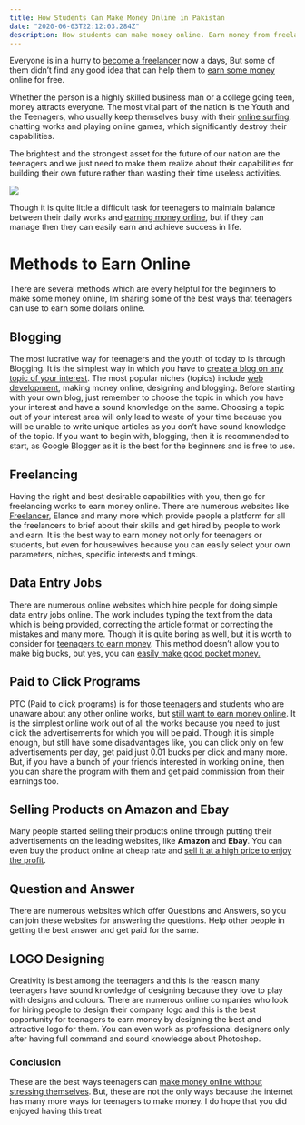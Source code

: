 ```yaml
---
title: How Students Can Make Money Online in Pakistan
date: "2020-06-03T22:12:03.284Z"
description: How students can make money online. Earn money from freelancing blogging data entry affiliate marketing data entry and by selling products online in Pakistan. Complete guide for beginners to earn money by investing zero.
---
```

Everyone is in a hurry to [become a freelancer](http://sarmadgardezi.com/blog/freelancing/freelancing-in-pakistan/1479/) now a days, But some of them didn’t find any good idea that can help them to [earn some money](https://sarmadgardezi.com/earning/) online for free.

Whether the person is a highly skilled business man or a college going teen, money attracts everyone. The most vital part of the nation is the Youth and the Teenagers, who usually keep themselves busy with their [online surfing](http://sarmadgardezi.com/service/seo-pakistan/), chatting works and playing online games, which significantly destroy their capabilities.

The brightest and the strongest asset for the future of our nation are the teenagers and we just need to make them realize about their capabilities for building their own future rather than wasting their time useless activities.

![](https://i.imgur.com/vjzAscc.jpg)

Though it is quite little a difficult task for teenagers to maintain balance between their daily works and [earning money online](http://sarmadgardezi.com/blog/blogging/easy-best-way-make-money-pakistan/2059/), but if they can manage then they can easily earn and achieve success in life.

Methods to Earn Online
======================

There are several methods which are every helpful for the beginners to make some money online, Im sharing some of the best ways that teenagers can use to earn some dollars online.

Blogging
--------

The most lucrative way for teenagers and the youth of today to is through Blogging. It is the simplest way in which you have to [create a blog on any topic of your interest](http://sarmadgardezi.com/blog/blogging/things-need-starting-blog-pakistan/763/). The most popular niches (topics) include [web development](http://sarmadgardezi.com/professional-website-design-service/), making money online, designing and blogging. Before starting with your own blog, just remember to choose the topic in which you have your interest and have a sound knowledge on the same. Choosing a topic out of your interest area will only lead to waste of your time because you will be unable to write unique articles as you don’t have sound knowledge of the topic. If you want to begin with, blogging, then it is recommended to start, as Google Blogger as it is the best for the beginners and is free to use.

Freelancing
-----------

Having the right and best desirable capabilities with you, then go for freelancing works to earn money online. There are numerous websites like [Freelancer](https://www.freelancer.pk/), Elance and many more which provide people a platform for all the freelancers to brief about their skills and get hired by people to work and earn. It is the best way to earn money not only for teenagers or students, but even for housewives because you can easily select your own parameters, niches, specific interests and timings.

Data Entry Jobs
---------------

There are numerous online websites which hire people for doing simple data entry jobs online. The work includes typing the text from the data which is being provided, correcting the article format or correcting the mistakes and many more. Though it is quite boring as well, but it is worth to consider for [teenagers to earn money](https://sarmadgardezi.com/blog/freelancing/freelancing-in-pakistan/1479/). This method doesn’t allow you to make big bucks, but yes, you can [easily make good pocket money.](https://sarmadgardezi.com/blog/earning/how-to-make-money-from-propeller-ads-in-pakistan/2127/)

Paid to Click Programs
----------------------

PTC (Paid to click programs) is for those [teenagers](https://sarmadgardezi.com/guides/) and students who are unaware about any other online works, but [still want to earn money online](https://sarmadgardezi.com/blog/blogging/become-blogger-pakistan/2630/). It is the simplest online work out of all the works because you need to just click the advertisements for which you will be paid. Though it is simple enough, but still have some disadvantages like, you can click only on few advertisements per day, get paid just 0.01 bucks per click and many more. But, if you have a bunch of your friends interested in working online, then you can share the program with them and get paid commission from their earnings too.

Selling Products on Amazon and Ebay
-----------------------------------

Many people started selling their products online through putting their advertisements on the leading websites, like **Amazon** and **Ebay**. You can even buy the product online at cheap rate and [sell it at a high price to enjoy the profit](https://sarmadgardezi.com/blog/digital-marketing/linkedin-boost-product-sales/2661/).

Question and Answer
-------------------

There are numerous websites which offer Questions and Answers, so you can join these websites for answering the questions. Help other people in getting the best answer and get paid for the same.

LOGO Designing
--------------

Creativity is best among the teenagers and this is the reason many teenagers have sound knowledge of designing because they love to play with designs and colours. There are numerous online companies who look for hiring people to design their company logo and this is the best opportunity for teenagers to earn money by designing the best and attractive logo for them. You can even work as professional designers only after having full command and sound knowledge about Photoshop.

### Conclusion

These are the best ways teenagers can [make money online without stressing themselves](https://sarmadgardezi.com/blog/earning/start-money-blogging-pakistan/2641/). But, these are not the only ways because the internet has many more ways for teenagers to make money. I do hope that you did enjoyed having this treat